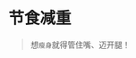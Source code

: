 # 节食减重
> 想`瘦身`就得管住嘴、迈开腿！

<ScDailyConversation />
<br />
<Dialog>
#### You look good Sam! You've [trimmed:trim/v.] down since the last time I saw you.
# Ah, thanks! My wedding is just a month away, so I've been working hard to [lose weight/v.], so I can look good in my suite.
#### Good for you. I'd like to lose some weight, too. What have you been doing?
# I've been exercising five times a week. I run for 30 minutes each time.
#### Good job! Have you changed your [diet/n.]?
# I cut down on [carbs/n./3] ([carbohydrates/n./2]), [sugary/adj.] [drinks:drink/n.] and [fried/adj.] [food/n.].
# I also stopped eating late-night [snacks:snack/n./2].
#### Those are good tips. I might try that, too.
# Great!
</Dialog>
